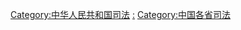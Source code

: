 [[Category:中华人民共和国司法|Category:中华人民共和国司法]]
[[Category:中华人民共和国各省政治|:]]
[[Category:中国各省司法|Category:中国各省司法]]